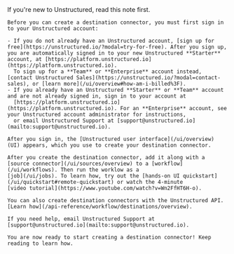 <Note>
    If you're new to Unstructured, read this note first.
    
    Before you can create a destination connector, you must first sign in to your Unstructured account:
    
    - If you do not already have an Unstructured account, [sign up for free](https://unstructured.io/?modal=try-for-free). After you sign up, you are automatically signed in to your new Unstructured **Starter** account, at [https://platform.unstructured.io](https://platform.unstructured.io). 
      To sign up for a **Team** or **Enterprise** account instead, [contact Unstructured Sales](https://unstructured.io/?modal=contact-sales), or [learn more](/ui/overview#how-am-i-billed%3F).
    - If you already have an Unstructured **Starter** or **Team** account and are not already signed in, sign in to your account at 
      [https://platform.unstructured.io](https://platform.unstructured.io). For an **Enterprise** account, see your Unstructured account administrator for instructions, 
      or email Unstructured Support at [support@unstructured.io](mailto:support@unstructured.io).

    After you sign in, the [Unstructured user interface](/ui/overview) (UI) appears, which you use to create your destination connector.
    
    After you create the destination connector, add it along with a 
    [source connector](/ui/sources/overview) to a [workflow](/ui/workflows). Then run the worklow as a 
    [job](/ui/jobs). To learn how, try out the [hands-on UI quickstart](/ui/quickstart#remote-quickstart) or watch the 4-minute 
    [video tutorial](https://www.youtube.com/watch?v=Wn2FfHT6H-o).

    You can also create destination connectors with the Unstructured API. 
    [Learn how](/api-reference/workflow/destinations/overview).
    
    If you need help, email Unstructured Support at [support@unstructured.io](mailto:support@unstructured.io).

    You are now ready to start creating a destination connector! Keep reading to learn how.
</Note>